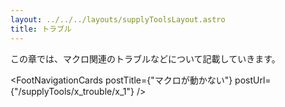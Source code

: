 ```yaml
---
layout: ../../../layouts/supplyToolsLayout.astro
title: トラブル
---
```



この章では、マクロ関連のトラブルなどについて記載していきます。

<FootNavigationCards
  postTitle={"マクロが動かない"}
  postUrl={"/supplyTools/x_trouble/x_1"}
/>